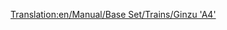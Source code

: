 [[Translation:en/Manual/Base Set/Trains/Ginzu 'A4']]
{{en/Manual/Base Set/Trains/Trains|Cost=£22,265 ($44.530)
|Speed=128 kph (80 mph)
|Weight=162 t
|Power=1,200 hp (895 kW)
|Annual=£2,296 ($4.592)
|Designed=1935
|Lifespan=20
|Capacity=N/A
|Description=The most common-used steam train, until diesel trains become available. The Ginzu is available from the early beginning (if you start around 1945), and is the fastest off all the diesels available. Later the [[en/Manual/Base Set/Trains/SH '8P']] becomes available.
|Real-life=This is a renamed version of the [https://www.wikipedia.org/wiki/LNER Class A4 British Gresley A4] locomotive. A British Gresley A4 locomotive, named "Mallard", is the holder of the fastest steam locomotive record of 126 mph (202.8 km/h).

For more information, see http://www.winwaed.com/rail/LNER/locos/A/a4.shtml.
}}